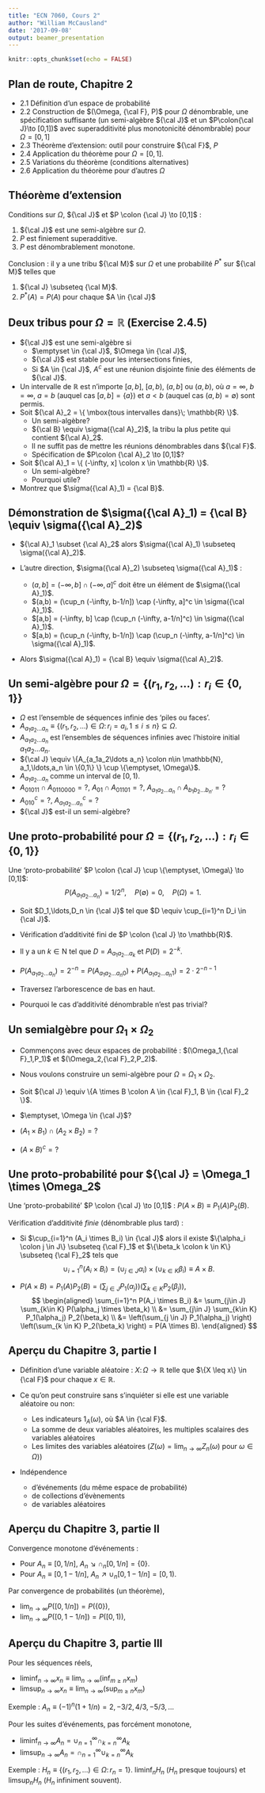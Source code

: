```yaml
---
title: "ECN 7060, Cours 2"
author: "William McCausland"
date: '2017-09-08'
output: beamer_presentation
---
```


```r
knitr::opts_chunk$set(echo = FALSE)
```

## Plan de route, Chapitre 2

* 2.1 Définition d'un espace de probabilité
* 2.2 Construction de $(\Omega, {\cal F}, P)$ pour $\Omega$ dénombrable,
      une spécification suffisante (un semi-algèbre ${\cal J}$ et un
      $P\colon{\cal J}\to [0,1])$ avec superadditivité plus monotonicité
      dénombrable) pour $\Omega = [0,1]$
* 2.3 Théorème d'extension: outil pour construire ${\cal F}$, $P$
* 2.4 Application du théorème pour $\Omega = [0,1]$.
* 2.5 Variations du théorème (conditions alternatives)
* 2.6 Application du théorème pour d'autres $\Omega$

## Théorème d'extension

Conditions sur $\Omega$, ${\cal J}$ et $P \colon {\cal J} \to [0,1]$ :

1. ${\cal J}$ est une semi-algèbre sur $\Omega$.
1. $P$ est finiement superadditive.
1. $P$ est dénombrablement monotone.

Conclusion : il y a une tribu ${\cal M}$ sur $\Omega$ et une probabilité $P^*$ sur ${\cal M}$ telles que

1. ${\cal J} \subseteq {\cal M}$.
1. $P^*(A) = P(A)$ pour chaque $A \in {\cal J}$


## Deux tribus pour $\Omega = \mathbb{R}$ (Exercise 2.4.5)

* ${\cal J}$ est une semi-algèbre si
    * $\emptyset \in {\cal J}$, $\Omega \in {\cal J}$,
    * ${\cal J}$ est stable pour les intersections finies,
    * Si $A \in {\cal J}$, $A^c$ est une réunion disjointe finie des éléments de ${\cal J}$.
* Un intervalle de $\mathbb{R}$ est n'importe $[a,b]$, $[a,b)$, $(a,b]$ ou $(a,b)$, où $a=\infty$, $b=\infty$, $a=b$ (auquel cas $[a,b] = \{a\}$) et $a<b$ (auquel cas $(a,b) = \emptyset$) sont permis.
* Soit ${\cal A}_2 = \{ \mbox{tous intervalles dans}\; \mathbb{R} \}$.
    * Un semi-algèbre?
    * ${\cal B} \equiv \sigma({\cal A}_2)$, la tribu la plus petite qui contient ${\cal A}_2$.
    * Il ne suffit pas de mettre les réunions dénombrables dans ${\cal F}$.
    * Spécification de $P\colon {\cal A}_2 \to [0,1]$?
* Soit ${\cal A}_1 = \{ (-\infty, x] \colon x \in \mathbb{R} \}$.
    * Un semi-algèbre?
    * Pourquoi utile?
* Montrez que $\sigma({\cal A}_1) = {\cal B}$.

## Démonstration de $\sigma({\cal A}_1) = {\cal B} \equiv \sigma({\cal A}_2)$

* ${\cal A}_1 \subset {\cal A}_2$ alors $\sigma({\cal A}_1) \subseteq \sigma({\cal A}_2)$.

* L'autre direction, $\sigma({\cal A}_2) \subseteq \sigma({\cal A}_1)$ :
    * $(a,b] = (-\infty, b] \cap (-\infty, a]^c$ doit être un élément de $\sigma({\cal A}_1)$.
    * $(a,b) = (\cup_n (-\infty, b-1/n]) \cap (-\infty, a]^c \in \sigma({\cal A}_1)$.
    * $[a,b] = (-\infty, b] \cap (\cup_n (-\infty, a-1/n]^c) \in \sigma({\cal A}_1)$.
    * $[a,b) = (\cup_n (-\infty, b-1/n]) \cap (\cup_n (-\infty, a-1/n]^c) \in \sigma({\cal A}_1)$.

* Alors $\sigma({\cal A}_1) = {\cal B} \equiv \sigma({\cal A}_2)$.

## Un semi-algèbre pour $\Omega = \{(r_1,r_2,\ldots): r_i \in \{0,1\}\}$

* $\Omega$ est l'ensemble de séquences infinie des 'piles ou faces'.
* $A_{a_1a_2\ldots a_n} \equiv \{(r_1,r_2,\ldots) \in \Omega \colon r_i = a_i, 1 \leq i \leq n\} \subseteq \Omega$.
* $A_{a_1a_2\ldots a_n}$ est l'ensembles de séquences infinies avec l'histoire initial $a_1a_2\ldots a_n$.
* ${\cal J} \equiv \{A_{a_1a_2\ldots a_n} \colon n\in \mathbb{N}, a_1,\ldots,a_n \in \{0,1\} \}
\cup \{\emptyset, \Omega\}$.
* $A_{a_1a_2\ldots a_n}$ comme un interval de $[0,1)$.
* $A_{01011} \cap A_{0110000} = ?$, $A_{01} \cap A_{01101} = ?$, $A_{a_1a_2\ldots a_n} \cap A_{b_1b_2\ldots b_{n'}} = ?$
* $A_{010}^c = ?$, $A_{a_1a_2\ldots a_n}^c = ?$
* ${\cal J}$ est-il un semi-algèbre?

## Une proto-probabilité pour $\Omega = \{(r_1,r_2,\ldots): r_i \in \{0,1\}\}$

Une 'proto-probabilité' $P \colon {\cal J} \cup \{\emptyset, \Omega\} \to [0,1]$:
$$P(A_{a_1a_2\ldots a_n}) = 1/2^n,\quad P(\emptyset) = 0,\quad P(\Omega) = 1.$$

* Soit $D_1,\ldots,D_n \in {\cal J}$ tel que $D \equiv \cup_{i=1}^n D_i \in {\cal J}$.

* Vérification d'additivité fini de $P \colon {\cal J} \to \mathbb{R}$.

* Il y a un $k \in \mathrm{N}$ tel que $D=A_{a_1a_2\ldots a_k}$ et $P(D) = 2^{-k}$.

* $P(A_{a_1a_2\ldots a_n}) = 2^{-n} = P(A_{a_1a_2\ldots a_n0}) + P(A_{a_1a_2\ldots a_n1}) = 2 \cdot 2^{-n-1}$

* Traversez l'arborescence de bas en haut.

* Pourquoi le cas d'additivité dénombrable n'est pas trivial?

## Un semialgèbre pour $\Omega_1 \times \Omega_2$

* Commençons avec deux espaces de probabilité : $(\Omega_1,{\cal F}_1,P_1)$ et $(\Omega_2,{\cal F}_2,P_2)$.

* Nous voulons construire un semi-algèbre pour $\Omega = \Omega_1 \times \Omega_2$.

* Soit ${\cal J} \equiv \{A \times B \colon A \in {\cal F}_1, B \in {\cal F}_2 \}$.

* $\emptyset, \Omega \in {\cal J}$?

* $(A_1 \times B_1) \cap (A_2 \times B_2) = ?$

* $(A \times B)^c = ?$

## Une proto-probabilité pour ${\cal J} = \Omega_1 \times \Omega_2$

Une 'proto-probabilité' $P \colon {\cal J} \to [0,1]$ :
$P(A \times B) \equiv P_1(A) P_2(B)$.

Vérification d'additivité *finie* (dénombrable plus tard) :

* Si $\cup_{i=1}^n (A_i \times B_i) \in {\cal J}$ alors il existe $\{\alpha_i \colon j \in J\} \subseteq {\cal F}_1$ et $\{\beta_k \colon k \in K\} \subseteq {\cal F}_2$ tels que
    $$\cup_{i=1}^n (A_i \times B_i) = (\cup_{j \in J} \alpha_i) \times (\cup_{k \in K} \beta_i) \equiv A \times B.$$

* $P(A \times B) = P_1(A) P_2(B) = \left(\sum_{j\in J} P_1(\alpha_j) \right)\left(\sum_{k\in K} P_2(\beta_j) \right)$,
$$ \begin{aligned} \sum_{i=1}^n P(A_i \times B_i) &= \sum_{j\in J} \sum_{k\in K} P(\alpha_j \times \beta_k) \\ &= \sum_{j\in J} \sum_{k\in K} P_1(\alpha_j) P_2(\beta_k) \\ &= \left(\sum_{j \in J} P_1(\alpha_j) \right) \left(\sum_{k \in K} P_2(\beta_k) \right) = P(A \times B). \end{aligned} $$
    
## Aperçu du Chapitre 3, partie I

* Définition d'une variable aléatoire :
$X \colon \Omega \to \mathbb{R}$ telle que $\{X \leq x\} \in {\cal F}$ pour chaque $x \in \mathbb{R}$.

* Ce qu'on peut construire sans s'inquiéter si elle est une variable aléatoire ou non:
    * Les indicateurs $1_A(\omega)$, où $A \in {\cal F}$.
    * La somme de deux variables aléatoires, les multiples scalaires des variables aléatoires
    * Les limites des variables aléatoires
    ($Z(\omega) = \lim_{n \to \infty} Z_n(\omega)$ pour $\omega \in \Omega)$)

* Indépendence
    * d'événements (du même espace de probabilité)
    * de collections d'évènements
    * de variables aléatoires

## Aperçu du Chapitre 3, partie II

Convergence monotone d'événements :

* Pour $A_n \equiv [0, 1/n]$, $A_n \searrow \cap_n [0, 1/n] = \{0\}$.
* Pour $A_n \equiv [0, 1-1/n]$, $A_n \nearrow \cup_n [0, 1-1/n] = [0,1)$.

Par convergence de probabilités (un théorème),

* $\lim_{n\to \infty} P([0,1/n]) = P(\{0\})$,
* $\lim_{n\to \infty} P([0,1-1/n]) = P([0,1))$,

## Aperçu du Chapitre 3, partie III

Pour les séquences réels,

* $\liminf_{n \to \infty} x_n \equiv \lim_{n \to \infty} (\inf_{m \geq n} x_m)$
* $\limsup_{n \to \infty} x_n \equiv \lim_{n \to \infty} (\sup_{m \geq n} x_m)$

Exemple : $A_n \equiv (-1)^n (1+1/n) = 2, -3/2, 4/3, -5/3, \ldots$

Pour les suites d'événements, pas forcément monotone,

* $\liminf_{n \to \infty} A_n = \cup_{n=1}^\infty \cap_{k=n}^\infty A_k$
* $\limsup_{n \to \infty} A_n = \cap_{n=1}^\infty \cup_{k=n}^\infty A_k$

Exemple : $H_n \equiv \{(r_1,r_2,\ldots) \in \Omega \colon r_n = 1\}$.
$\liminf_n H_n$ ($H_n$ presque toujours) et $\limsup_n H_n$ ($H_n$ infiniment souvent).
